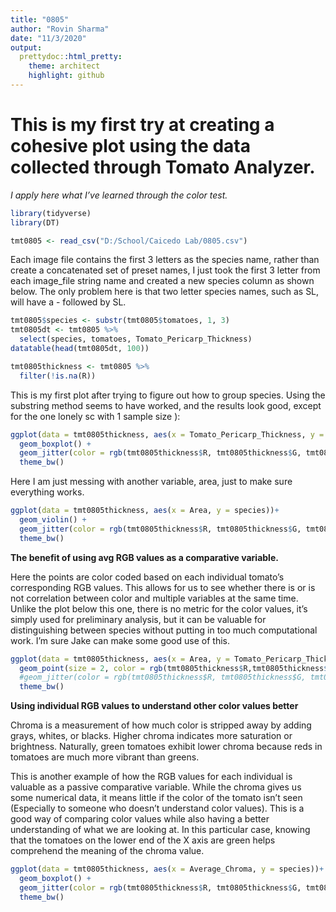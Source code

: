 ```yaml
---
title: "0805"
author: "Rovin Sharma"
date: "11/3/2020"
output:
  prettydoc::html_pretty:
    theme: architect
    highlight: github
---
```

# This is my first try at creating a cohesive plot using the data collected through Tomato Analyzer.

*I apply here what I've learned through the color test.*

```r
library(tidyverse)
library(DT)
```

```r
tmt0805 <- read_csv("D:/School/Caicedo Lab/0805.csv")
```

Each image file contains the first 3 letters as the species name, rather than create a concatenated set of preset names, I just took the first 3 letter from each image_file string name and created a new species column as shown below. The only problem here is that two letter species names, such as SL, will have a - followed by SL.

```r
tmt0805$species <- substr(tmt0805$tomatoes, 1, 3)
tmt0805dt <- tmt0805 %>% 
  select(species, tomatoes, Tomato_Pericarp_Thickness)
datatable(head(tmt0805dt, 100))
```

```r
tmt0805thickness <- tmt0805 %>%
  filter(!is.na(R))
```

This is my first plot after trying to figure out how to group species. Using the substring method seems to have worked, and the results look good, except for the one lonely sc with 1 sample size ):

```r
ggplot(data = tmt0805thickness, aes(x = Tomato_Pericarp_Thickness, y = species))+
  geom_boxplot() +
  geom_jitter(color = rgb(tmt0805thickness$R, tmt0805thickness$G, tmt0805thickness$B, maxColorValue = 255), alpha = 0.7) +
  theme_bw()
```

Here I am just messing with another variable, area, just to make sure everything works. 

```r
ggplot(data = tmt0805thickness, aes(x = Area, y = species))+
  geom_violin() +
  geom_jitter(color = rgb(tmt0805thickness$R, tmt0805thickness$G, tmt0805thickness$B, maxColorValue = 255), alpha = 0.7) +
  theme_bw()
```

**The benefit of using avg RGB values as a comparative variable.**

Here the points are color coded based on each individual tomato's corresponding RGB values. This allows for us to see whether there is or is not correlation between color and multiple variables at the same time. Unlike the plot below this one, there is no metric for the color values, it's simply used for preliminary analysis, but it can be valuable for distinguishing between species without putting in too much computational work. I'm sure Jake can make some good use of this.

```r
ggplot(data = tmt0805thickness, aes(x = Area, y = Tomato_Pericarp_Thickness))+
  geom_point(size = 2, color = rgb(tmt0805thickness$R,tmt0805thickness$G, tmt0805thickness$B, maxColorValue = 255)) +
  #geom_jitter(color = rgb(tmt0805thickness$R, tmt0805thickness$G, tmt0805thickness$B, maxColorValue = 255), alpha = 0.7) +
  theme_bw()
```

**Using individual RGB values to understand other color values better**

Chroma is a measurement of how much color is stripped away by adding grays, whites, or blacks. Higher chroma indicates more saturation or brightness. Naturally, green tomatoes exhibit lower chroma because reds in tomatoes are much more vibrant than greens.

This is another example of how the RGB values for each individual is valuable as a passive comparative variable. While the chroma gives us some numerical data, it means little if the color of the tomato isn't seen (Especially to someone who doesn't understand color values). This is a good way of comparing color values while also having a better understanding of what we are looking at. In this particular case, knowing that the tomatoes on the lower end of the X axis are green helps comprehend the meaning of the chroma value.

```r
ggplot(data = tmt0805thickness, aes(x = Average_Chroma, y = species))+
  geom_boxplot() +
  geom_jitter(color = rgb(tmt0805thickness$R, tmt0805thickness$G, tmt0805thickness$B, maxColorValue = 255), alpha = 0.9) +
  theme_bw()
```